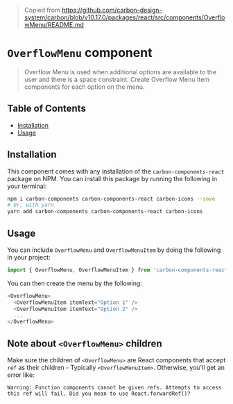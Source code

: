 > Copied from
> https://github.com/carbon-design-system/carbon/blob/v10.17.0/packages/react/src/components/OverflowMenu/README.md

# `OverflowMenu` component

> Overflow Menu is used when additional options are available to the user and
> there is a space constraint. Create Overflow Menu Item components for each
> option on the menu.

## Table of Contents

<!-- To run doctoc, just do `npx doctoc README.md` in this directory! -->

<!-- START doctoc generated TOC please keep comment here to allow auto update -->

<!-- DON'T EDIT THIS SECTION, INSTEAD RE-RUN doctoc TO UPDATE -->

- [Installation](#installation)
- [Usage](#usage)

<!-- END doctoc generated TOC please keep comment here to allow auto update -->

## Installation

This component comes with any installation of the `carbon-components-react`
package on NPM. You can install this package by running the following in your
terminal:

```bash
npm i carbon-components carbon-components-react carbon-icons --save
# Or, with yarn
yarn add carbon-components carbon-components-react carbon-icons
```

## Usage

You can include `OverflowMenu` and `OverflowMenuItem` by doing the following in
your project:

```js
import { OverflowMenu, OverflowMenuItem } from 'carbon-components-react';
```

You can then create the menu by the following:

```js
<OverflowMenu>
  <OverflowMenuItem itemText="Option 1" />
  <OverflowMenuItem itemText="Option 2" />
  ...
</OverflowMenu>
```

## Note about `<OverflowMenu>` children

Make sure the children of `<OverflowMenu>` are React components that accept
`ref` as their children - Typically `<OverflowMenuItem>`. Otherwise, you'll get
an error like:

```
Warning: Function components cannot be given refs. Attempts to access this ref will fail. Did you mean to use React.forwardRef()?
```
